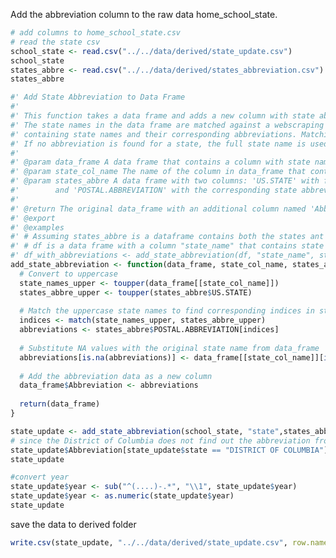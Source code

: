 Add the abbreviation column to the raw data home_school_state.

```r
# add columns to home_school_state.csv
# read the state csv
school_state <- read.csv("../../data/derived/state_update.csv")
school_state
states_abbre <- read.csv("../../data/derived/states_abbreviation.csv")
states_abbre
```

```r
#' Add State Abbreviation to Data Frame
#'
#' This function takes a data frame and adds a new column with state abbreviations.
#' The state names in the data frame are matched against a webscraping data frame
#' containing state names and their corresponding abbreviations. Matching is case-insensitive.
#' If no abbreviation is found for a state, the full state name is used.
#'
#' @param data_frame A data frame that contains a column with state names.
#' @param state_col_name The name of the column in data_frame that contains the state names.
#' @param states_abbre A data frame with two columns: 'US.STATE' with full state names
#'        and 'POSTAL.ABBREVIATION' with the corresponding state abbreviations.
#'
#' @return The original data_frame with an additional column named 'Abbreviation'.
#' @export
#' @examples
#' # Assuming states_abbre is a dataframe contains both the states ant the abbreviation
#' # df is a data frame with a column "state_name" that contains state names
#' df_with_abbreviations <- add_state_abbreviation(df, "state_name", states_abbre)
add_state_abbreviation <- function(data_frame, state_col_name, states_abbre) {
  # Convert to uppercase 
  state_names_upper <- toupper(data_frame[[state_col_name]])
  states_abbre_upper <- toupper(states_abbre$US.STATE)
  
  # Match the uppercase state names to find corresponding indices in states_abbre
  indices <- match(state_names_upper, states_abbre_upper)
  abbreviations <- states_abbre$POSTAL.ABBREVIATION[indices]
  
  # Substitute NA values with the original state name from data_frame
  abbreviations[is.na(abbreviations)] <- data_frame[[state_col_name]][is.na(abbreviations)]
  
  # Add the abbreviation data as a new column 
  data_frame$Abbreviation <- abbreviations
  
  return(data_frame)
}
```


```r
state_update <- add_state_abbreviation(school_state, "state",states_abbre)
# since the District of Columbia does not find out the abbreviation from the table, I manually change it. 
state_update$Abbreviation[state_update$state == "DISTRICT OF COLUMBIA"] = "DC"
state_update 
```
```r
#convert year 
state_update$year <- sub("^(....)-.*", "\\1", state_update$year)
state_update$year <- as.numeric(state_update$year)
state_update
```


save the data to derived folder
```r
write.csv(state_update, "../../data/derived/state_update.csv", row.names = FALSE)
```





